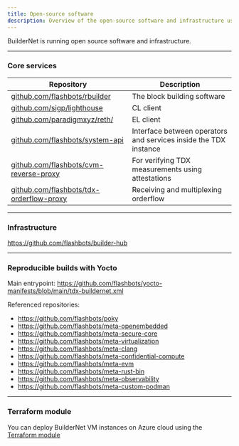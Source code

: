 ```yaml
---
title: Open-source software
description: Overview of the open-source software and infrastructure used in BuilderNet.
---
```


BuilderNet is running open source software and infrastructure.

---

### Core services

| Repository                                                                                   | Description                                                      |
| -------------------------------------------------------------------------------------------- | ---------------------------------------------------------------- |
| [github.com/flashbots/rbuilder](https://github.com/flashbots/rbuilder)                       | The block building software                                      |
| [github.com/sigp/lighthouse](https://github.com/sigp/lighthouse)                             | CL client                                                        |
| [github.com/paradigmxyz/reth/](https://github.com/paradigmxyz/reth/)                         | EL client                                                        |
| [github.com/flashbots/system-api](https://github.com/flashbots/system-api)                   | Interface between operators and services inside the TDX instance |
| [github.com/flashbots/cvm-reverse-proxy](https://github.com/flashbots/cvm-reverse-proxy)     | For verifying TDX measurements using attestations                |
| [github.com/flashbots/tdx-orderflow-proxy](https://github.com/flashbots/tdx-orderflow-proxy) | Receiving and multiplexing orderflow                             |

---

### Infrastructure

https://github.com/flashbots/builder-hub

---

### Reproducible builds with Yocto

Main entrypoint: https://github.com/flashbots/yocto-manifests/blob/main/tdx-buildernet.xml

Referenced repositories:

- https://github.com/flashbots/poky
- https://github.com/flashbots/meta-openembedded
- https://github.com/flashbots/meta-secure-core
- https://github.com/flashbots/meta-virtualization
- https://github.com/flashbots/meta-clang
- https://github.com/flashbots/meta-confidential-compute
- https://github.com/flashbots/meta-evm
- https://github.com/flashbots/meta-rust-bin
- https://github.com/flashbots/meta-observability
- https://github.com/flashbots/meta-custom-podman

---

### Terraform module
You can deploy BuilderNet VM instances on Azure cloud using the [Terraform module](https://github.com/flashbots/terraform-module-azure-confidential-vm/)
